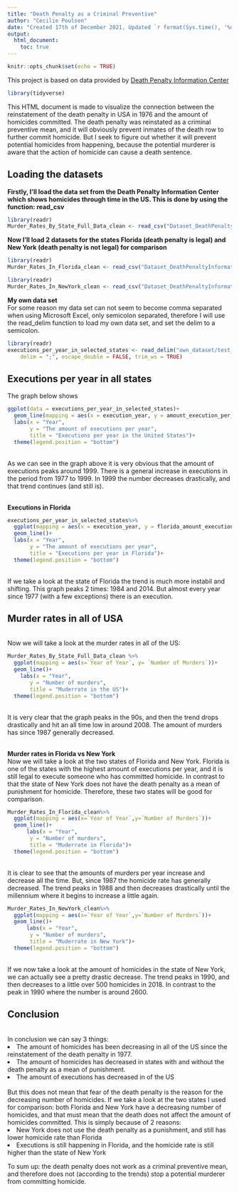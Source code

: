 ```yaml
---
title: "Death Penalty as a Criminal Preventive"
author: "Cecilie Poulsen"
date: "Created 17th of December 2021, Updated `r format(Sys.time(), '%d %B %Y %H:%M')`" 
output: 
  html_document:
    toc: true
---
```


```r
knitr::opts_chunk$set(echo = TRUE)
```

This project is based on data provided by [Death Penalty Information Center](https://deathpenaltyinfo.org/executions/execution-database)

```r
library(tidyverse)
```


This HTML document is made to visualize the connection between the reinstatement of the death penalty in USA in 1976 and the amount of homicides committed. 
The death penalty was reinstated as a criminal preventive mean, and it will obviously prevent inmates of the death row to further commit homicide. But I seek to figure out whether it will prevent potential homicides from happening, because the potential murderer is aware that the action of homicide can cause a death sentence. 

## **Loading the datasets**
**Firstly, I'll load the data set from the Death Penalty Information Center which shows homicides through time in the US. This is done by using the function: read_csv**

```r
library(readr)
Murder_Rates_By_State_Full_Data_clean <- read_csv("Dataset_DeathPenaltyInformationCenter/Murder_Rates_By_State_Full_Data_clean.csv")
```

**Now I'll load 2 datasets for the states Florida (death penalty is legal) and New York (death penalty is not legal) for comparison**

```r
library(readr)
Murder_Rates_In_Florida_clean <- read_csv("Dataset_DeathPenaltyInformationCenter/Murder_Rates_In_Florida_clean.csv")
```

```r
library(readr)
Murder_Rates_In_NewYork_clean <- read_csv("Dataset_DeathPenaltyInformationCenter/Murder_Rates_In_NewYork_clean.csv")
```


**My own data set** <br>
For some reason my data set can not seem to become comma separated when using Microsoft Excel, only semicolon separated, therefore I will use the read_delim function to load my own data set, and set the delim to a semicolon. 
```r
library(readr)
executions_per_year_in_selected_states <- read_delim("own_dataset/test_executions_per_year_selected_states.csv", 
    delim = ";", escape_double = FALSE, trim_ws = TRUE)
```

## **Executions per year in all states**

The graph below shows 
```r
ggplot(data = executions_per_year_in_selected_states)+
  geom_line(mapping = aes(x = execution_year, y = amount_execution_per_year))+
  labs(x = "Year",
       y = "The amount of executions per year",
       title = "Executions per year in the United States")+
  theme(legend.position = "bottom")
```
<br>As we can see in the graph above it is very obvious that the amount of executions peaks around 1999. There is a general increase in executions in the period from 1977 to 1999. In 1999 the number decreases drastically, and that trend continues (and still is).

<br>**Executions in Florida**
```r
executions_per_year_in_selected_states%>%
  ggplot(mapping = aes(x = execution_year, y = florida_amount_execution))+
  geom_line()+
  labs(x = "Year",
       y = "The amount of executions per year",
       title = "Executions per year in Florida")+
  theme(legend.position = "bottom")
```
<br>If we take a look at the state of Florida the trend is much more instabil and shifting. This graph peaks 2 times: 1984 and 2014. But almost every year since 1977 (with a few exceptions) there is an execution. 

## **Murder rates in all of USA**
<br>Now we will take a look at the murder rates in all of the US:
```r
Murder_Rates_By_State_Full_Data_clean %>% 
  ggplot(mapping = aes(x=`Year of Year`, y= `Number of Murders`))+
  geom_line()+
    labs(x = "Year",
       y = "Number of murders",
       title = "Muderrate in the US")+
  theme(legend.position = "bottom")
```
<br>It is very clear that the graph peaks in the 90s, and then the trend drops drastically and hit an all time low in around 2008. The amount of murders has since 1987 generally decreased. 

<br>**Murder rates in Florida vs New York**
<br>Now we will take a look at the two states of Florida and New York. Florida is one of the states with the highest amount of executions per year, and it is still legal to execute someone who has committed homicide. In contrast to that the state of New York does not have the death penalty as a mean of punishment for homicide. Therefore, these two states will be good for comparison. 

```r
Murder_Rates_In_Florida_clean%>%
  ggplot(mapping = aes(x=`Year of Year`,y=`Number of Murders`))+
  geom_line()+
      labs(x = "Year",
       y = "Number of murders",
       title = "Muderrate in Florida")+
  theme(legend.position = "bottom")
```
<br> It is clear to see that the amounts of murders per year increase and decrease all the time. But, since 1987 the homicide rate has generally decreased. The trend peaks in 1988 and then decreases drastically until the millennium where it begins to increase a  little again. 
```r
Murder_Rates_In_NewYork_clean%>%
  ggplot(mapping = aes(x=`Year of Year`,y=`Number of Murders`))+
  geom_line()+
      labs(x = "Year",
       y = "Number of murders",
       title = "Muderrate in New York")+
  theme(legend.position = "bottom")
```
<br> If we now take a look at the amount of homicides in the state of New York, we can actually see a pretty drastic decrease. The trend peaks in 1990, and then decreases to a little over 500 homicides in 2018. In contrast to the peak in 1990 where the number is around 2600. 

## **Conclusion**
<br> In conclusion we can say 3 things:
  <li>The amount of homicides has been decreasing in all of the US since the reinstatement of the death penalty in 1977. </li>
  <li> The amount of homicides has decreased in states with and without the death penalty as a mean of punishment. </li>
  <li> The amount of executions has decreased in of the US </li>

<br>But this does not mean that fear of the death penalty is the reason for the decreasing number of homicides. If we take a look at the two states I used for comparison: both Florida and New York have a decreasing number of homicides, and that must mean that the death does not affect the amount of homicides committed. This is simply because of 2 reasons: <br>
  <li> New York does not use the death penalty as a punishment, and still has lower homicide rate than Florida </li>
  <li> Executions is still happening in Florida, and the homicide rate is still higher than the state of New York</li>
  
To sum up: the death penalty does not work as a criminal preventive mean, and therefore does not (according to the trends) stop a potential murderer from committing homicide. <br>